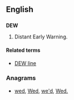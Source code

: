 ==English==

==={{acronym}}===
'''DEW'''

# Distant Early Warning.

====Related terms====
* [[DEW line]]

===Anagrams===
* [[wed#English|wed]], [[Wed#English|Wed]], [[we'd#English|we'd]], [[Wed.#English|Wed.]]